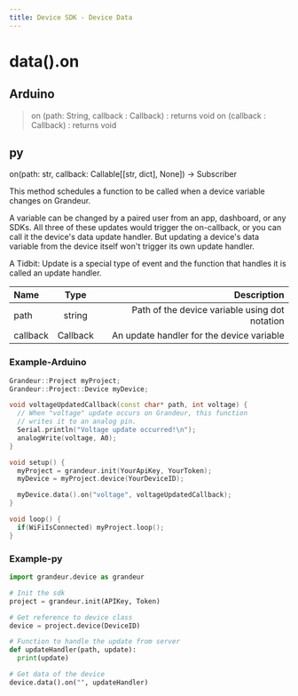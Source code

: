```yaml
---
title: Device SDK - Device Data
---
```


# data().on

## Arduino
>on (path: String, callback : Callback) : returns void on (callback : Callback) : returns void

## py
on(path: str, callback: Callable[[str, dict], None]) -> Subscriber

This method schedules a function to be called when a device variable changes on Grandeur.

A variable can be changed by a paired user from an app, dashboard, or any SDKs. All three of these updates would trigger the on-callback, or you can call it the device's data update handler. But updating a device's data variable from the device itself won't trigger its own update handler.

A Tidbit: Update is a special type of event and the function that handles it is called an update handler.


| Name       | Type |   Description |
| :------------ | :---------: | ----------: |
| path        |    string    | Path of the device variable using dot notation|
| callback     |    Callback     |  An update handler for the device variable |


### Example-Arduino

```cpp
Grandeur::Project myProject;
Grandeur::Project::Device myDevice;

void voltageUpdatedCallback(const char* path, int voltage) {
  // When "voltage" update occurs on Grandeur, this function
  // writes it to an analog pin.
  Serial.println("Voltage update occurred!\n");
  analogWrite(voltage, A0);
}

void setup() {
  myProject = grandeur.init(YourApiKey, YourToken);
  myDevice = myProject.device(YourDeviceID);

  myDevice.data().on("voltage", voltageUpdatedCallback);
}

void loop() {
  if(WiFiIsConnected) myProject.loop();
}
```

### Example-py

```py
import grandeur.device as grandeur

# Init the sdk
project = grandeur.init(APIKey, Token)

# Get reference to device class
device = project.device(DeviceID)

# Function to handle the update from server
def updateHandler(path, update):
  print(update)

# Get data of the device
device.data().on("", updateHandler)
```